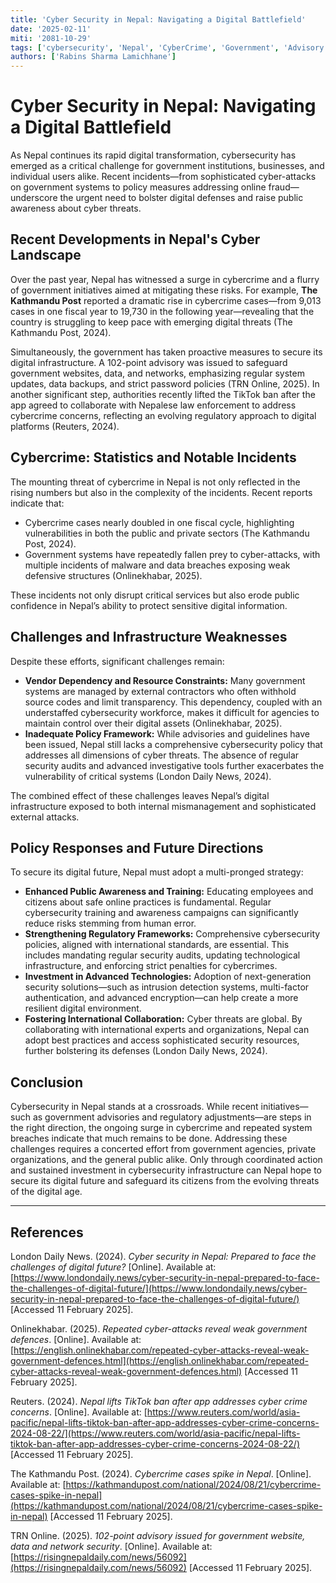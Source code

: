 ```yaml
---
title: 'Cyber Security in Nepal: Navigating a Digital Battlefield'
date: '2025-02-11'
miti: '2081-10-29'
tags: ['cybersecurity', 'Nepal', 'CyberCrime', 'Government', 'Advisory']
authors: ['Rabins Sharma Lamichhane']
---
```

# Cyber Security in Nepal: Navigating a Digital Battlefield

As Nepal continues its rapid digital transformation, cybersecurity has emerged as a critical challenge for government institutions, businesses, and individual users alike. Recent incidents—from sophisticated cyber-attacks on government systems to policy measures addressing online fraud—underscore the urgent need to bolster digital defenses and raise public awareness about cyber threats.

## Recent Developments in Nepal's Cyber Landscape

Over the past year, Nepal has witnessed a surge in cybercrime and a flurry of government initiatives aimed at mitigating these risks. For example, **The Kathmandu Post** reported a dramatic rise in cybercrime cases—from 9,013 cases in one fiscal year to 19,730 in the following year—revealing that the country is struggling to keep pace with emerging digital threats (The Kathmandu Post, 2024).

Simultaneously, the government has taken proactive measures to secure its digital infrastructure. A 102-point advisory was issued to safeguard government websites, data, and networks, emphasizing regular system updates, data backups, and strict password policies (TRN Online, 2025). In another significant step, authorities recently lifted the TikTok ban after the app agreed to collaborate with Nepalese law enforcement to address cybercrime concerns, reflecting an evolving regulatory approach to digital platforms (Reuters, 2024).

## Cybercrime: Statistics and Notable Incidents

The mounting threat of cybercrime in Nepal is not only reflected in the rising numbers but also in the complexity of the incidents. Recent reports indicate that:
- Cybercrime cases nearly doubled in one fiscal cycle, highlighting vulnerabilities in both the public and private sectors (The Kathmandu Post, 2024).
- Government systems have repeatedly fallen prey to cyber-attacks, with multiple incidents of malware and data breaches exposing weak defensive structures (Onlinekhabar, 2025).

These incidents not only disrupt critical services but also erode public confidence in Nepal’s ability to protect sensitive digital information.

## Challenges and Infrastructure Weaknesses

Despite these efforts, significant challenges remain:
- **Vendor Dependency and Resource Constraints:** Many government systems are managed by external contractors who often withhold source codes and limit transparency. This dependency, coupled with an understaffed cybersecurity workforce, makes it difficult for agencies to maintain control over their digital assets (Onlinekhabar, 2025).
- **Inadequate Policy Framework:** While advisories and guidelines have been issued, Nepal still lacks a comprehensive cybersecurity policy that addresses all dimensions of cyber threats. The absence of regular security audits and advanced investigative tools further exacerbates the vulnerability of critical systems (London Daily News, 2024).

The combined effect of these challenges leaves Nepal’s digital infrastructure exposed to both internal mismanagement and sophisticated external attacks.

## Policy Responses and Future Directions

To secure its digital future, Nepal must adopt a multi-pronged strategy:
- **Enhanced Public Awareness and Training:** Educating employees and citizens about safe online practices is fundamental. Regular cybersecurity training and awareness campaigns can significantly reduce risks stemming from human error.
- **Strengthening Regulatory Frameworks:** Comprehensive cybersecurity policies, aligned with international standards, are essential. This includes mandating regular security audits, updating technological infrastructure, and enforcing strict penalties for cybercrimes.
- **Investment in Advanced Technologies:** Adoption of next-generation security solutions—such as intrusion detection systems, multi-factor authentication, and advanced encryption—can help create a more resilient digital environment.
- **Fostering International Collaboration:** Cyber threats are global. By collaborating with international experts and organizations, Nepal can adopt best practices and access sophisticated security resources, further bolstering its defenses (London Daily News, 2024).

## Conclusion

Cybersecurity in Nepal stands at a crossroads. While recent initiatives—such as government advisories and regulatory adjustments—are steps in the right direction, the ongoing surge in cybercrime and repeated system breaches indicate that much remains to be done. Addressing these challenges requires a concerted effort from government agencies, private organizations, and the general public alike. Only through coordinated action and sustained investment in cybersecurity infrastructure can Nepal hope to secure its digital future and safeguard its citizens from the evolving threats of the digital age.

---

## References

London Daily News. (2024). *Cyber security in Nepal: Prepared to face the challenges of digital future?* [Online]. Available at: [https://www.londondaily.news/cyber-security-in-nepal-prepared-to-face-the-challenges-of-digital-future/](https://www.londondaily.news/cyber-security-in-nepal-prepared-to-face-the-challenges-of-digital-future/) [Accessed 11 February 2025].

Onlinekhabar. (2025). *Repeated cyber-attacks reveal weak government defences*. [Online]. Available at: [https://english.onlinekhabar.com/repeated-cyber-attacks-reveal-weak-government-defences.html](https://english.onlinekhabar.com/repeated-cyber-attacks-reveal-weak-government-defences.html) [Accessed 11 February 2025].

Reuters. (2024). *Nepal lifts TikTok ban after app addresses cyber crime concerns*. [Online]. Available at: [https://www.reuters.com/world/asia-pacific/nepal-lifts-tiktok-ban-after-app-addresses-cyber-crime-concerns-2024-08-22/](https://www.reuters.com/world/asia-pacific/nepal-lifts-tiktok-ban-after-app-addresses-cyber-crime-concerns-2024-08-22/) [Accessed 11 February 2025].

The Kathmandu Post. (2024). *Cybercrime cases spike in Nepal*. [Online]. Available at: [https://kathmandupost.com/national/2024/08/21/cybercrime-cases-spike-in-nepal](https://kathmandupost.com/national/2024/08/21/cybercrime-cases-spike-in-nepal) [Accessed 11 February 2025].

TRN Online. (2025). *102-point advisory issued for government website, data and network security*. [Online]. Available at: [https://risingnepaldaily.com/news/56092](https://risingnepaldaily.com/news/56092) [Accessed 11 February 2025].
